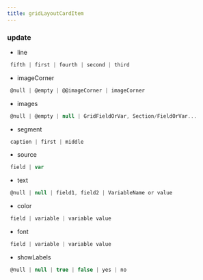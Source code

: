 ```yaml
---
title: gridLayoutCardItem
---
```


### update

- line
```js 
 fifth | first | fourth | second | third
```
- imageCorner
```js 
 @null | @empty | @@imageCorner | imageCorner
```
- images
```js 
 @null | @empty | null | GridFieldOrVar, Section/FieldOrVar...
```
- segment
```js 
 caption | first | middle
```
- source
```js 
 field | var
```
- text
```js 
 @null | null | field1, field2 | VariableName or value
```
- color
```js 
 field | variable | variable value
```
- font
```js 
 field | variable | variable value
```
- showLabels
```js 
 @null | null | true | false | yes | no
```

